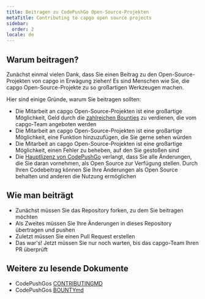 ```yaml
---
title: Beitragen zu CodePushGo Open-Source-Projekten
metaTitle: Contributing to capgo open source projects
sidebar:
  order: 2
locale: de
---
```


## Warum beitragen?

Zunächst einmal vielen Dank, dass Sie einen Beitrag zu den Open-Source-Projekten von capgo in Erwägung ziehen! Es sind Menschen wie Sie, die capgo Open-Source-Projekte zu so großartigen Werkzeugen machen.

Hier sind einige Gründe, warum Sie beitragen sollten:

* Die Mitarbeit an capgo Open-Source-Projekten ist eine großartige Möglichkeit, Geld durch die [zahlreichen Bounties](https://consolealgoraio/org/Capgo/) zu verdienen, die vom capgo-Team angeboten werden
* Die Mitarbeit an capgo Open-Source-Projekten ist eine großartige Möglichkeit, eine Funktion hinzuzufügen, die Sie gerne sehen würden
* Die Mitarbeit an capgo Open-Source-Projekten ist eine großartige Möglichkeit, einen Fehler zu beheben, auf den Sie gestoßen sind
* Die [Hauptlizenz von CodePushGo](https://github.com/Cap-go/capgo/blob/main/LICENSE/) verlangt, dass Sie alle Änderungen, die Sie daran vornehmen, als Open Source zur Verfügung stellen. Durch Ihren Codebeitrag können Sie Ihre Änderungen als Open Source behalten und anderen die Nutzung ermöglichen

## Wie man beiträgt

* Zunächst müssen Sie das Repository forken, zu dem Sie beitragen möchten
* Als Zweites müssen Sie Ihre Änderungen in dieses Repository übertragen und pushen
* Zuletzt müssen Sie einen Pull Request erstellen
* Das war's! Jetzt müssen Sie nur noch warten, bis das capgo-Team Ihren PR überprüft

## Weitere zu lesende Dokumente

* CodePushGos [CONTRIBUTINGMD](https://github.com/Cap-go/capgo/blob/main/CONTRIBUTINGmd/)
* CodePushGos [BOUNTYmd](https://github.com/Cap-go/capgo/blob/main/BOUNTYmd/)
